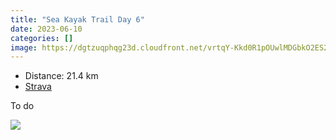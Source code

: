 ```yaml
---
title: "Sea Kayak Trail Day 6"
date: 2023-06-10
categories: []
image: https://dgtzuqphqg23d.cloudfront.net/vrtqY-Kkd0R1pOUwlMDGbkO2ES2A_HbMcxGbii0jsDw-576x768.jpg
---
```


- Distance: 21.4 km
- [Strava](https://www.strava.com/activities/9259548410)

To do

![](https://dgtzuqphqg23d.cloudfront.net/vrtqY-Kkd0R1pOUwlMDGbkO2ES2A_HbMcxGbii0jsDw-576x768.jpg)



